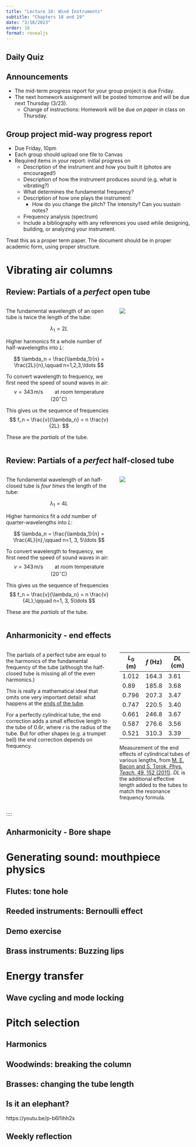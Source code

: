 ```yaml
---
title: "Lecture 16: Wind Instruments"
subtitle: "Chapters 18 and 19"
date: "3/16/2023"
order: 16
format: revealjs
---
```


## Daily Quiz

## Announcements

::: {.incremental}
- The mid-term progress report for your group project is due Friday.
- The next homework assignment will be posted tomorrow and will be due next Thursday (3/23).
  - Change of instructions: Homework will be due *on paper* in class on Thursday.
:::


## Group project mid-way progress report 
- Due Friday, 10pm
- Each group should upload one file to Canvas
- Required items in your report: initial progress on
  - Description of the instrument and how you built it (photos are encouraged!)
  - Description of how the instrument produces sound (e.g. what is vibrating?)
  - What determines the fundamental frequency?
  - Description of how one plays the instrument:
    -  How do you change the pitch?  The intensity?  Can you sustain notes?
  - Frequency analysis (spectrum)
  - Include a bibliography with any references you used while designing, building, or analyzing your instrument.

Treat this as a proper term paper.  The document should be in proper academic form, using proper structure.

# Vibrating air columns

## Review: Partials of a *perfect* open tube

:::: {.columns}
:::{.column width="60%"}
The fundamental wavelength of an open tube is twice the length of the tube:

$$ \lambda_1 = 2L $$

Higher harmonics fit a whole number of half-wavelengths into *L*:

$$ \lambda_n = \frac{\lambda_1}{n} = \frac{2L}{n},\qquad n=1,2,3,\ldots $$

To convert wavelength to frequency, we first need the speed of sound waves in air:
$$ v = 343\,\mathrm{m/s} \qquad\text{at room temperature }(20^\circ{}\mathrm{C})$$

This gives us the sequence of frequencies
$$
f_n = \frac{v}{\lambda_n} = n \frac{v}{2L}.
$$

These are the *partials* of the tube.

:::

::: {.column width="40%"}
![](figs/lecture-11/img_232a.jpg)
:::
::::

## Review: Partials of a *perfect* half-closed tube

:::: {.columns}
:::{.column width="60%"}
The fundamental wavelength of an half-closed tube is *four times* the length of the tube:

$$ \lambda_1 = 4L $$

Higher harmonics fit a *odd* number of quarter-wavelengths into *L*:

$$ \lambda_n = \frac{\lambda_1}{n} = \frac{4L}{n},\qquad n=1, 3, 5\ldots $$

To convert wavelength to frequency, we first need the speed of sound waves in air:
$$ v = 343\,\mathrm{m/s} \qquad\text{at room temperature }(20^\circ{}\mathrm{C})$$

This gives us the sequence of frequencies
$$
f_n = \frac{v}{\lambda_n} = n \frac{v}{4L},\qquad n=1, 3, 5\ldots
$$

These are the *partials* of the tube.

:::

::: {.column width="40%"}
![](figs/lecture-11/img_232b.jpg)
:::
::::

## Anharmonicity - end effects

:::: {.columns}
::: {.column width="60%"}
The partials of a perfect tube are equal to the harmonics of the fundamental frequency of the tube (although the half-closed tube is missing all of the even harmonics.)

This is really a mathematical ideal that omits one very important detail: what happens at the [ends of the tube](https://en.wikipedia.org/wiki/End_correction).

For a perfectly cylindrical tube, the end correction adds a small effective length to the tube of 0.6*r*, where *r* is the radius of the tube.  But for other shapes (e.g. a trumpet bell) the end correction depends on frequency.

:::
::: {.column width="40%"}
::: {.smaller}
| *L*~0~ (m) | *f* (Hz) | *DL* (cm) |
|--------|--------|---------|
| 1.012  | 164.3  | 3.61    |
|  0.89  | 185.8  | 3.68    |
|  0.796 | 207.3  | 3.47    |
|  0.747 | 220.5  | 3.40    |
|  0.661 | 246.8  | 3.67    |
|  0.587 | 276.6  | 3.56    |
|  0.521 | 310.3  | 3.39    |

Measurement of the end effects of cylindrical tubes of various lengths, from [M. E. Bacon and S. Torok, *Phys. Teach.* 49, 152 (2011)](https://aapt.scitation.org/doi/10.1119/1.3555499). *DL* is the additional effective length added to the tubes to match the resonance frequency formula.

:::

:::
:::
::::

## Anharmonicity - Bore shape

# Generating sound: mouthpiece physics

## Flutes: tone hole

## Reeded instruments: Bernoulli effect

## Demo exercise

## Brass instruments: Buzzing lips

# Energy transfer

## Wave cycling and mode locking

# Pitch selection

## Harmonics

## Woodwinds: breaking the column

## Brasses: changing the tube length

## Is it an elephant?

https://youtu.be/p-b6I1ihh2s

## Weekly reflection